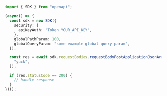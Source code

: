 ```typescript showLineNumbers copy filename="Request Body Post Application Json Array Of Primitive usage example"
import { SDK } from "openapi";

(async() => {
  const sdk = new SDK({
    security: {
      apiKeyAuth: "Token YOUR_API_KEY",
    },
    globalPathParam: 100,
    globalQueryParam: "some example global query param",
  });

  const res = await sdk.requestBodies.requestBodyPostApplicationJsonArrayOfPrimitive([
    "yuck",
  ]);

  if (res.statusCode == 200) {
    // handle response
  }
})();
```
